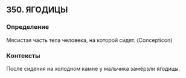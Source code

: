## 350. ЯГОДИЦЫ
### Определение
Мясистая часть тела человека, на которой сидят. (Concepticon)

### Контексты
После сидения на холодном камне у мальчика замёрзли ягодицы.

